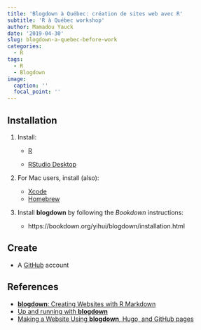 ```yaml
---
title: 'Blogdown à Québec: création de sites web avec R'
subtitle: 'R à Québec workshop'
author: Mamadou Yauck
date: '2019-04-30'
slug: blogdown-a-quebec-before-work
categories:
  - R
tags:
  - R
  - Blogdown
image:
  caption: ''
  focal_point: ''
---
```


## Installation

1. Install:

    * [R](https://cran.cnr.berkeley.edu) 

    * [RStudio Desktop](https://www.rstudio.com/products/rstudio/download/)
    
    
2. For Mac users, install (also):

    * [Xcode](https://developer.apple.com/xcode/)
    * [Homebrew](https://brew.sh)



3. Install **blogdown** by following the *Bookdown* instructions:

    * https://bookdown.org/yihui/blogdown/installation.html


## Create

* A [GitHub](https://github.com) account

## References


* [**blogdown**: Creating Websites with R Markdown](https://bookdown.org/yihui/blogdown/) 
* [Up and running with **blogdown**](https://alison.rbind.io/post/up-and-running-with-blogdown/) 
* [Making a Website Using **blogdown**, Hugo, and GitHub pages](https://proquestionasker.github.io/blog/Making_Site/)



